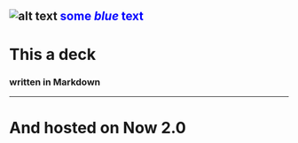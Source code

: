 
![alt text](https://github.com/shivamgarg11/App_ka_kaam/blob/master/app/src/main/res/drawable/admin.png "Logo Title Text 1")
<span style="color:blue">some *blue* text</span>
---
# This a deck
### written in Markdown
---
# And hosted on Now 2.0

